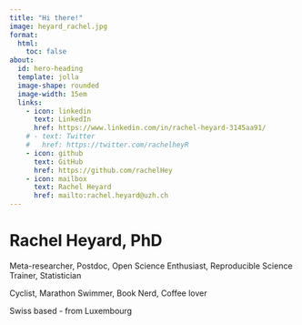 ```yaml
---
title: "Hi there!"
image: heyard_rachel.jpg
format: 
  html:
    toc: false
about:
  id: hero-heading
  template: jolla
  image-shape: rounded
  image-width: 15em
  links:
    - icon: linkedin
      text: LinkedIn
      href: https://www.linkedin.com/in/rachel-heyard-3145aa91/
    # - text: Twitter
    #   href: https://twitter.com/rachelheyR
    - icon: github
      text: GitHub
      href: https://github.com/rachelHey
    - icon: mailbox
      text: Rachel Heyard
      href: mailto:rachel.heyard@uzh.ch
---
```


::: {#hero-heading} 
# Rachel Heyard, PhD

Meta-researcher, Postdoc, Open Science Enthusiast, Reproducible Science Trainer, Statistician

Cyclist, Marathon Swimmer, Book Nerd, Coffee lover

Swiss based - from Luxembourg

:::
